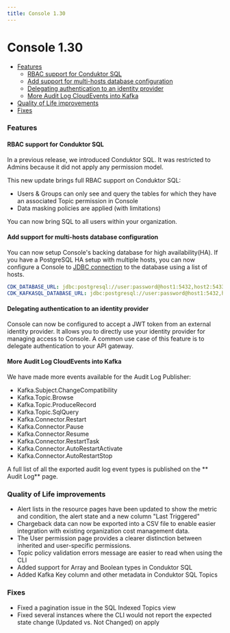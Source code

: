 ```yaml
---
title: Console 1.30
---
```


# Console 1.30

- [Features](#features)
  - [RBAC support for Conduktor SQL](#rbac-support-for-conduktor-sql)
  - [Add support for multi-hosts database configuration](#add-support-for-multi-hosts-database-configuration)
  - [Delegating authentication to an identity provider](#delegating-authentication-to-an-identity-provider)
  - [More Audit Log CloudEvents into Kafka](#more-audit-log-cloudevents-into-kafka)
- [Quality of Life improvements](#quality-of-life-improvements)
- [Fixes](#fixes)

### Features

#### RBAC support for Conduktor SQL

In a previous release, we introduced Conduktor SQL. It was restricted to Admins because it did not apply any permission model.

This new update brings full RBAC support on Conduktor SQL:

- Users & Groups can only see and query the tables for which they have an associated Topic permission in Console
- Data masking policies are applied (with limitations)

You can now bring SQL to all users within your organization.

#### Add support for multi-hosts database configuration

You can now setup Console's backing database for high availability(HA). If you have a PostgreSQL HA setup with multiple hosts, you can now configure a Console to [JDBC connection](https://jdbc.postgresql.org/documentation/use/#connection-fail-over) to the database using a list of hosts.

```yaml
CDK_DATABASE_URL: jdbc:postgresql://user:password@host1:5432,host2:5433/console_database
CDK_KAFKASQL_DATABASE_URL: jdbc:postgresql://user:password@host1:5432,host2:5433/kafka_sql_database
```

#### Delegating authentication to an identity provider

Console can now be configured to accept a JWT token from an external identity provider.
It allows you to directly use your identity provider for managing access to Console.
A common use case of this feature is to delegate authentication to your API gateway.

#### More Audit Log CloudEvents into Kafka

We have made more events available for the Audit Log Publisher:

- Kafka.Subject.ChangeCompatibility
- Kafka.Topic.Browse
- Kafka.Topic.ProduceRecord
- Kafka.Topic.SqlQuery
- Kafka.Connector.Restart
- Kafka.Connector.Pause
- Kafka.Connector.Resume
- Kafka.Connector.RestartTask
- Kafka.Connector.AutoRestartActivate
- Kafka.Connector.AutoRestartStop

A full list of all the exported audit log event types is published on the ** Audit Log** page.

### Quality of Life improvements

- Alert lists in the resource pages have been updated to show the metric and condition, the alert state and a new column "Last Triggered"
- Chargeback data can now be exported into a CSV file to enable easier integration with existing organization cost management data.
- The User permission page provides a clearer distinction between inherited and user-specific permissions.
- Topic policy validation errors message are easier to read when using the CLI
- Added support for Array and Boolean types in Conduktor SQL
- Added Kafka Key column and other metadata in Conduktor SQL Topics

### Fixes

- Fixed a pagination issue in the SQL Indexed Topics view
- Fixed several instances where the CLI would not report the expected state change (Updated vs. Not Changed) on apply
